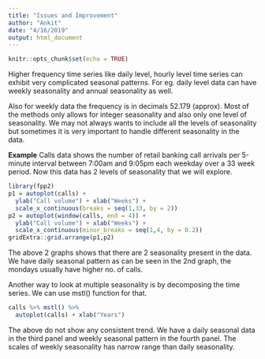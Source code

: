 ```yaml
---
title: "Issues and Improvement"
author: "Ankit"
date: "4/16/2019"
output: html_document
---
```


```r
knitr::opts_chunk$set(echo = TRUE)
```

Higher frequency time series like daily level, hourly level time series can exhibit very complicated seasonal patterns. For eg. daily level data can have weekly seasonality and annual seasonality as well.

Also for weekly data the frequency is in decimals 52.179 (approx). Most of the methods only allows for integer seasonality and also only one level of seasonality. We may not always wants to include all the levels of seasonality but sometimes it is very important to handle different seasonality in the data.

**Example**
Calls data shows the number of retail banking call arrivals per 5-minute interval between 7:00am and 9:05pm each weekday over a 33 week period. Now this data has 2 levels of seasonality that we will explore.
```r
library(fpp2)
p1 = autoplot(calls) +
  ylab("Call volume") + xlab("Weeks") +
  scale_x_continuous(breaks = seq(1,33, by = 2))
p2 = autoplot(window(calls, end = 4)) +
  ylab("Call volume") + xlab("Weeks") +
  scale_x_continuous(minor_breaks = seq(1,4, by = 0.2))
gridExtra::grid.arrange(p1,p2)
```

The above 2 graphs shows that there are 2 seasonality present in the data. We have daily seasonal pattern as can be seen in the 2nd graph, the mondays usually have higher no. of calls.

Another way to look at multiple seasonality is by decomposing the time series. We can use mstl() function for that.
```r
calls %>% mstl() %>%
  autoplot(calls) + xlab("Years")
```

The above do not show any consistent trend. We have a daily seasonal data in the third panel and weekly seasonal pattern in the fourth panel. The scales of weekly seasonality has narrow range than daily seasonality.


